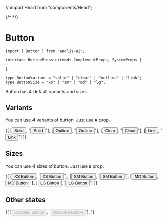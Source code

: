 // import Head from "components/Head";

{/* <Head title="Button" /> */}

# Button

```tsx
import { Button } from "anolis-ui";

interface ButtonProps extends ComplementProps, SystemProps {

}

type ButtonVariant = "solid" | "clear" | "outline" | "link";
type ButtonSize = "xs" | "sm" | "md" | "lg";
```

Button has 4 default variants and sizes.

## Variants

You can use 4 variants of button. Just use **v** prop.

<ComponentDisplay>
  {[
    [<Button>Solid</Button>, "<Button>Solid</Button>"],
    [<Button v="outline">Outline</Button>, "<Button v=\"outline\">Outline</Button>"],
    [<Button v="clear">Clear</Button>, "<Button v=\"clear\">Clear</Button>"],
    [<Button v="link">Link</Button>, "<Button v=\"link\">Link</Button>"]
  ]}
</ComponentDisplay>

## Sizes

You can use 4 sizes of button. Just use **s** prop.

<ComponentDisplay>
  {[
    [<Button s="xs">XS Button</Button>, `<Button s="xs">XS Button</Button>`],
    [<Button s="sm">SM Button</Button>, `<Button s="sm">SM Button</Button>`],
    [<Button s="md">MD Button</Button>, `<Button s="md">MD Button</Button>`],
    [<Button s="lg">LG Button</Button>, `<Button s="lg">LG Button</Button>`]
  ]}
</ComponentDisplay>

## Other states

<ComponentDisplay>
  {[
    [<Button disabled>Disabled Button</Button>, `<Button disabled>Disabled Button</Button>`],
  ]}
</ComponentDisplay>

